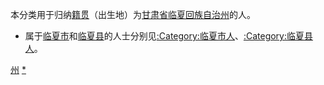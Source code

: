 {{Catnav|頁面分類|各種主題的頁面分類|依中国各省来作的分类|各地中国人|甘肃人}}
{{Catnav|頁面分類|人物|各國人物|中国人|各地中国人|甘肃人}}

本分类用于归纳[[籍贯|籍贯]]（出生地）为[[甘肃省|甘肃省]][[临夏回族自治州|临夏回族自治州]]的人。
*属于[[临夏市|临夏市]]和[[临夏县|临夏县]]的人士分别见[[:Category:临夏市人|:Category:临夏市人]]、[[:Category:临夏县人|:Category:临夏县人]]。

[[Category:甘肃人|州]]
[[Category:临夏回族自治州|*]]